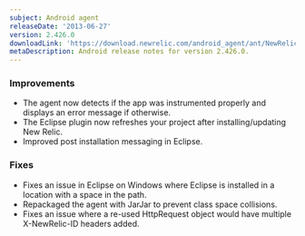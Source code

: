 ```yaml
---
subject: Android agent
releaseDate: '2013-06-27'
version: 2.426.0
downloadLink: 'https://download.newrelic.com/android_agent/ant/NewRelic_Android_Agent_2.426.0.zip'
metaDescription: Android release notes for version 2.426.0.
---
```


### Improvements

* The agent now detects if the app was instrumented properly and displays an error message if otherwise.
* The Eclipse plugin now refreshes your project after installing/updating New Relic.
* Improved post installation messaging in Eclipse.

### Fixes

* Fixes an issue in Eclipse on Windows where Eclipse is installed in a location with a space in the path.
* Repackaged the agent with JarJar to prevent class space collisions.
* Fixes an issue where a re-used HttpRequest object would have multiple X-NewRelic-ID headers added.

